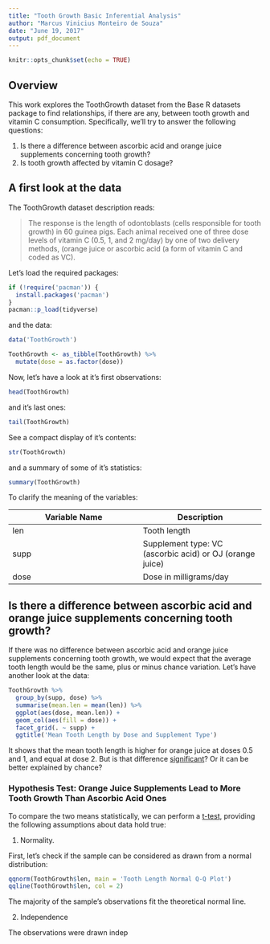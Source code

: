 ```yaml
---
title: "Tooth Growth Basic Inferential Analysis"
author: "Marcus Vinicius Monteiro de Souza"
date: "June 19, 2017"
output: pdf_document
---
```


```r
knitr::opts_chunk$set(echo = TRUE)
```

## Overview

This work explores the ToothGrowth dataset from the Base R datasets package to find relationships, if there are any, between tooth growth and vitamin C consumption. Specifically, we'll try to answer the following questions:

1. Is there a difference between ascorbic acid and orange juice supplements concerning tooth growth?
2. Is tooth growth affected by vitamin C dosage?

## A first look at the data

The ToothGrowth dataset description reads:

> The response is the length of odontoblasts (cells responsible for tooth growth) in 60 guinea pigs. Each animal received one of three dose levels of vitamin C (0.5, 1, and 2 mg/day) by one of two delivery methods, (orange juice or ascorbic acid (a form of vitamin C and coded as VC).

Let's load the required packages:

```r
if (!require('pacman')) {
  install.packages('pacman')
}
pacman::p_load(tidyverse)
```

and the data:

```r
data('ToothGrowth')

ToothGrowth <- as_tibble(ToothGrowth) %>%
  mutate(dose = as.factor(dose))

```

Now, let's have a look at it's first observations:

```r
head(ToothGrowth)
```

and it's last ones:

```r
tail(ToothGrowth)
```

See a compact display of it's contents:

```r
str(ToothGrowth)
```

and a summary of some of it's statistics:

```r
summary(ToothGrowth)
```

To clarify the meaning of the variables:

Variable Name | Description
--------------|-------------
len           | Tooth length
supp          | Supplement type: VC (ascorbic acid) or OJ (orange juice)
dose          | Dose in milligrams/day

## Is there a difference between ascorbic acid and orange juice supplements concerning tooth growth?

If there was no difference between ascorbic acid and orange juice supplements concerning tooth growth, we would expect that the average tooth length would be the same, plus or minus chance variation. Let's have another look at the data: 

```r
ToothGrowth %>%
  group_by(supp, dose) %>%
  summarise(mean.len = mean(len)) %>%
  ggplot(aes(dose, mean.len)) +
  geom_col(aes(fill = dose)) +
  facet_grid(. ~ supp) +
  ggtitle('Mean Tooth Length by Dose and Supplement Type')
```

It shows that the mean tooth length is higher for orange juice at doses 0.5 and 1, and equal at dose 2. But is that difference [significant](https://en.wikipedia.org/wiki/Statistical_significance)? Or it can be better explained by chance?

### Hypothesis Test: Orange Juice Supplements Lead to More Tooth Growth Than Ascorbic Acid Ones

To compare the two means statistically, we can perform a [t-test](http://www.investopedia.com/terms/t/t-test.asp), providing the following assumptions about data hold true:

1. Normality.

First, let's check if the sample can be considered as drawn from a normal distribution:

```r
qqnorm(ToothGrowth$len, main = 'Tooth Length Normal Q-Q Plot')
qqline(ToothGrowth$len, col = 2)
```

The majority of the sample's observations fit the theoretical normal line.

2. Independence

The observations were drawn indep

```r

```
